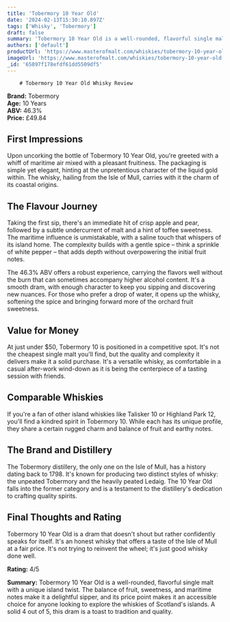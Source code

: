 ```yaml
---
title: 'Tobermory 10 Year Old'
date: '2024-02-13T15:30:10.897Z'
tags: ['Whisky', 'Tobermory']
draft: false
summary: 'Tobermory 10 Year Old is a well-rounded, flavorful single malt with a unique island twist. The balance of fruit, sweetness, and maritime notes make it a delightful sipper, and its price point makes it an accessible choice for anyone looking to explore the whiskies of Scotlands islands. A solid 4 out of 5, this dram is a toast to tradition and quality.'
authors: ['default']
productUrl: 'https://www.masterofmalt.com/whiskies/tobermory-10-year-old-whisky/'
imageUrl: 'https://www.masterofmalt.com/whiskies/tobermory-10-year-old-whisky.jpg'
_id: '65897f178efdf61dd5509df5'
---
```


        # Tobermory 10 Year Old Whisky Review

**Brand:** Tobermory  
**Age:** 10 Years  
**ABV:** 46.3%  
**Price:** £49.84

## First Impressions

Upon uncorking the bottle of Tobermory 10 Year Old, you're greeted with a whiff of maritime air mixed with a pleasant fruitiness. The packaging is simple yet elegant, hinting at the unpretentious character of the liquid gold within. The whisky, hailing from the Isle of Mull, carries with it the charm of its coastal origins.

## The Flavour Journey

Taking the first sip, there's an immediate hit of crisp apple and pear, followed by a subtle undercurrent of malt and a hint of toffee sweetness. The maritime influence is unmistakable, with a saline touch that whispers of its island home. The complexity builds with a gentle spice – think a sprinkle of white pepper – that adds depth without overpowering the initial fruit notes.

The 46.3% ABV offers a robust experience, carrying the flavors well without the burn that can sometimes accompany higher alcohol content. It's a smooth dram, with enough character to keep you sipping and discovering new nuances. For those who prefer a drop of water, it opens up the whisky, softening the spice and bringing forward more of the orchard fruit sweetness.

## Value for Money

At just under $50, Tobermory 10 is positioned in a competitive spot. It's not the cheapest single malt you'll find, but the quality and complexity it delivers make it a solid purchase. It's a versatile whisky, as comfortable in a casual after-work wind-down as it is being the centerpiece of a tasting session with friends.

## Comparable Whiskies

If you're a fan of other island whiskies like Talisker 10 or Highland Park 12, you'll find a kindred spirit in Tobermory 10. While each has its unique profile, they share a certain rugged charm and balance of fruit and earthy notes.

## The Brand and Distillery

The Tobermory distillery, the only one on the Isle of Mull, has a history dating back to 1798. It's known for producing two distinct styles of whisky: the unpeated Tobermory and the heavily peated Ledaig. The 10 Year Old falls into the former category and is a testament to the distillery's dedication to crafting quality spirits.

## Final Thoughts and Rating

Tobermory 10 Year Old is a dram that doesn't shout but rather confidently speaks for itself. It's an honest whisky that offers a taste of the Isle of Mull at a fair price. It's not trying to reinvent the wheel; it's just good whisky done well.

**Rating:** 4/5

**Summary:** Tobermory 10 Year Old is a well-rounded, flavorful single malt with a unique island twist. The balance of fruit, sweetness, and maritime notes make it a delightful sipper, and its price point makes it an accessible choice for anyone looking to explore the whiskies of Scotland's islands. A solid 4 out of 5, this dram is a toast to tradition and quality.
